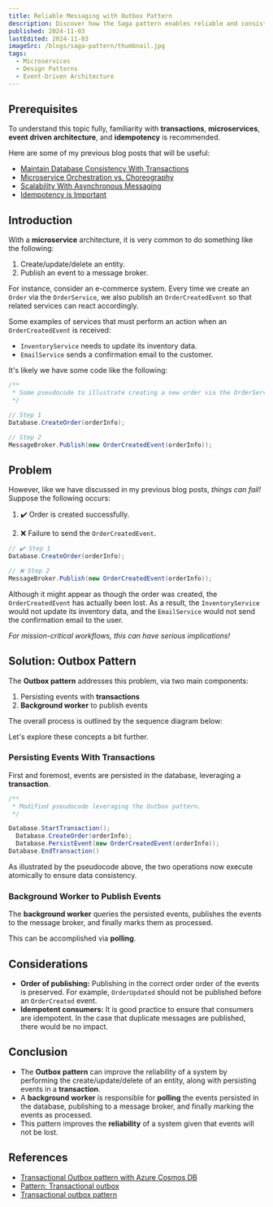```yaml
---
title: Reliable Messaging with Outbox Pattern
description: Discover how the Saga pattern enables reliable and consistent transactions across microservices, helping you manage complex workflows in distributed systems effectively.
published: 2024-11-03
lastEdited: 2024-11-03
imageSrc: /blogs/saga-pattern/thumbnail.jpg
tags:
  - Microservices
  - Design Patterns
  - Event-Driven Architecture
---
```


## Prerequisites

To understand this topic fully, familiarity with **transactions**, **microservices**, **event driven architecture**,
and **idempotency** is recommended.

Here are some of my previous blog posts that will be useful:

- [Maintain Database Consistency With Transactions](/blogs/db-transactions)
- [Microservice Orchestration vs. Choreography](/blogs/orchestration-vs-choreography)
- [Scalability With Asynchronous Messaging](/blogs/async-messaging)
- [Idempotency is Important](/blogs/idempotency)

## Introduction

With a **microservice** architecture, it is very common to do something like the following:

1. Create/update/delete an entity.
2. Publish an event to a message broker.

For instance, consider an e-commerce system. Every time we create an `Order` via the `OrderService`,
we also publish an `OrderCreatedEvent` so that related services can react accordingly.

Some examples of services that must perform an action when an `OrderCreatedEvent` is received:

- `InventoryService` needs to update its inventory data.
- `EmailService` sends a confirmation email to the customer.

It's likely we have some code like the following:

```cs
/**
 * Some pseudocode to illustrate creating a new order via the OrderService.
 */

// Step 1
Database.CreateOrder(orderInfo);

// Step 2
MessageBroker.Publish(new OrderCreatedEvent(orderInfo));
```

## Problem

However, like we have discussed in my previous blog posts, _things can fail!_ Suppose the following occurs:

1. ✔️ Order is created successfully.

2. ❌ Failure to send the `OrderCreatedEvent`.

```cs
// ✔️ Step 1
Database.CreateOrder(orderInfo);

// ❌ Step 2
MessageBroker.Publish(new OrderCreatedEvent(orderInfo));
```

<ThemeImage
  srcLight="/blogs/outbox-pattern/without-outbox-light.png"
  srcDark="/blogs/outbox-pattern/without-outbox-dark.png"
  alt="Example without outbox pattern"
  caption="Example Without Outbox Pattern"
  width={1044}
  height={486}
/>

Although it might appear as though the order was created, the `OrderCreatedEvent` has actually been lost.
As a result, the `InventoryService` would not update its inventory data,
and the `EmailService` would not send the confirmation email to the user.

_For mission-critical workflows, this can have serious implications!_

<Alert
  type="warning"
  text="Without the outbox pattern, it is possible to lose events when performing a create/update/delete of an entity.
  For mission-critical workflows, this can have serious implications!"
/>

## Solution: Outbox Pattern

The **Outbox pattern** addresses this problem, via two main components:

1. Persisting events with **transactions**
2. **Background worker** to publish events

<Alert
  type="info"
  title="Outbox Pattern"
  text="The Outbox pattern eliminates the possibility of losing events by persisting events with transactions, 
  and having a background worker publish these events."
/>

The overall process is outlined by the sequence diagram below:

<ThemeImage
  srcLight="/blogs/outbox-pattern/with-outbox-light.png"
  srcDark="/blogs/outbox-pattern/with-outbox-dark.png"
  alt="Example with outbox pattern"
  caption="Example With Outbox Pattern"
  width={1384}
  height={726}
/>

Let's explore these concepts a bit further.

### Persisting Events With Transactions

First and foremost, events are persisted in the database, leveraging a **transaction**.

```cs
/**
 * Modified pseudocode leveraging the Outbox pattern.
 */

Database.StartTransaction();
  Database.CreateOrder(orderInfo);
  Database.PersistEvent(new OrderCreatedEvent(orderInfo));
Database.EndTransaction()
```

As illustrated by the pseudocode above, the two operations now execute atomically to ensure data consistency.

### Background Worker to Publish Events

The **background worker** queries the persisted events, publishes the events to the message broker, and finally marks them as processed.

This can be accomplished via **polling**.

## Considerations

- **Order of publishing:** Publishing in the correct order order of the events is preserved.
  For example, `OrderUpdated` should not be published before an `OrderCreated` event.
- **Idempotent consumers:** It is good practice to ensure that consumers are idempotent.
  In the case that duplicate messages are published, there would be no impact.

## Conclusion

- The **Outbox pattern** can improve the reliability of a system by performing the create/update/delete of an entity,
  along with persisting events in a **transaction**.
- A **background worker** is responsible for **polling** the events persisted in the database,
  publishing to a message broker, and finally marking the events as processed.
- This pattern improves the **reliability** of a system given that events will not be lost.

## References

- [Transactional Outbox pattern with Azure Cosmos DB](https://learn.microsoft.com/en-us/azure/architecture/databases/guide/transactional-outbox-cosmos)
- [Pattern: Transactional outbox](https://microservices.io/patterns/data/transactional-outbox.html)
- [Transactional outbox pattern](https://docs.aws.amazon.com/prescriptive-guidance/latest/cloud-design-patterns/transactional-outbox.html)

